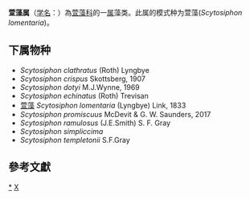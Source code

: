 {{Automatic taxobox
| taxon = Scytosiphon
| authority = C. Agardh, 1820
| type species = 萱藻<br>''Scytosiphon lomentaria'' 
| type species authority = (Lyngbye) Link, 1833
}}
'''萱藻属'''（[[学名|学名]]：{{lang|la|''Scytosiphon''}}）為[[萱藻科|萱藻科]]的一[[属|属]]藻类。此属的模式种为萱藻(''Scytosiphon lomentaria'')。

==下属物种==
* ''Scytosiphon clathratus'' (Roth) Lyngbye
* ''Scytosiphon crispus'' Skottsberg, 1907
* ''Scytosiphon dotyi'' M.J.Wynne, 1969
* ''Scytosiphon echinatus'' (Roth) Trevisan
* [[萱藻|萱藻]] ''Scytosiphon lomentaria'' (Lyngbye) Link, 1833
* ''Scytosiphon promiscuus'' McDevit & G. W. Saunders, 2017
* ''Scytosiphon ramulosus'' (J.E.Smith) S. F. Gray
* ''Scytosiphon simpliccima''
* ''Scytosiphon templetonii'' S.F.Gray

==參考文獻==
{{reflist}}

{{taxonbar}}

[[Category:_萱藻属|*]]
[[Category:1820年描述的分类群|X]]